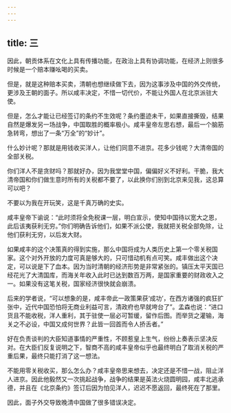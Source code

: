 ```yaml
---
---
---
```

title: 三
---



因此，朝贡体系在文化上具有传播功能，在政治上具有协调功能，在经济上则很多时候是一个赔本赚吆喝的买卖。

但是，就是这种赔本买卖，清朝也想继续做下去，因为这事涉及中国的外交传统，更涉及王朝的面子。所以咸丰决定，不惜一切代价，不能让外国人在北京派驻大使。

但是，怎么才能让已经签订的条约不生效呢？条约墨迹未干，如果直接撕毁，结果自然是爆发另一场战争，中国取胜的概率极小。咸丰皇帝左思右想，最后一个脑筋急转弯，想出了一条“万全”的“妙计”。

什么妙计呢？那就是用钱收买洋人，让他们同意不进京。花多少钱呢？大清帝国的全部关税。

你们洋人不是贪财吗？那就好办，因为我堂堂中国，偏偏好义不好利。干脆，我大清帝国和你们做生意时所有的关税都不要了，以此换你们别到北京来见我，这总算可以吧？

不要以为我在开玩笑，这是千真万确的史实。

咸丰皇帝下谕说：“此时须将全免税课一层，明白宣示，使知中国待以宽大之恩，此后该夷获利无穷。”你们明确告诉他们，如果不派公使，我就把关税全部免除，让他们获利无穷，以后发大财。

如果咸丰的这个决策真的得到实施，那么中国将成为人类历史上第一个零关税国家。这个对外开放的力度可真是够大的，只可惜动机有点可笑。咸丰做出这个决定，可以说是下了血本。因为当时清朝的经济形势是非常紧张的。镇压太平天国已经花光了大清国库，而海关年收入此时已达到数百万两，是国家重要的财政收入之一。如果没有这笔关税，国家经济很快就会崩溃。

后来的学者说，“可以想象的是，咸丰帝此一政策果获‘成功’，在西方诸强的疯狂扩张中，近代中国恐怕将无商业利益可言，清政府也早就垮台了”。孟森也说：“进口货且不能收税，洋人重利，其于驻使一层必可暂缓，留作后图。而举货之灌输，海关之不必设，中国又成何世界？此皆一回首而令人挢舌者。”

好在负责谈判的大臣知道事情的严重性，不顾惹皇上生气，纷纷上奏表示坚决反对。在大臣们反复说明之下，智商不高的咸丰皇帝似乎也最终明白了取消关税的严重后果，最终只能打消了这一想法。

不能用零关税收买，那么怎么办？咸丰皇帝思来想去，决定还是不惜一战，阻止洋人进京。因此他毅然又一次挑起战争，战争的结果是英法火烧圆明园，咸丰北逃承德，并且在《北京条约》签订后因为怕见洋人，迟迟不愿返回，最终死在了那里。

因此，面子外交导致晚清中国做了很多错误决定。